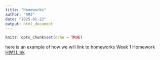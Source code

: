 ```yaml
---
title: "Homeworks"
author: "RMJ"
date: "2025-01-22"
output: html_document
---
```


```r
knitr::opts_chunk$set(echo = TRUE)
```

here is an example of how we will link to homeworks 
Week 1 Homework [HW1 Link](hw1.html)
